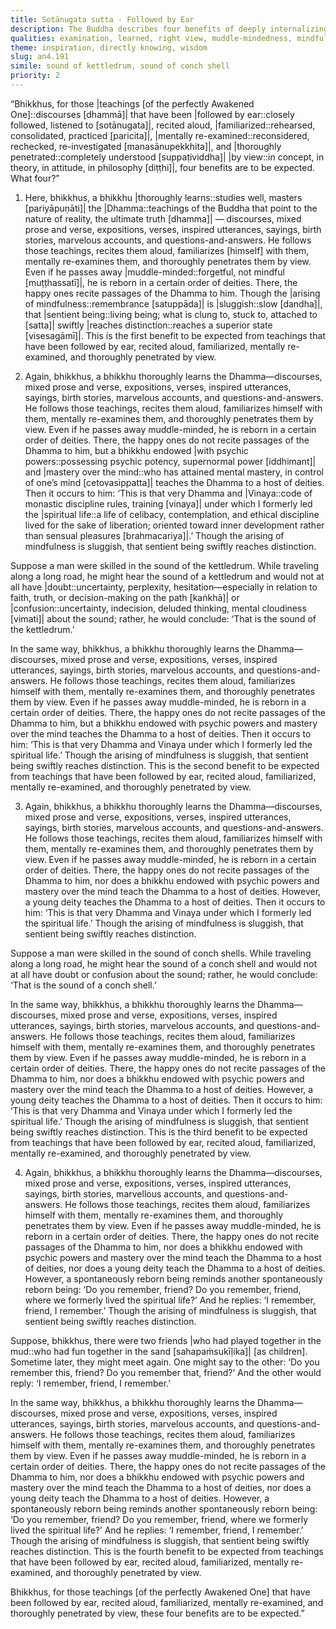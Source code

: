 ```yaml
---
title: Sotānugata sutta - Followed by Ear
description: The Buddha describes four benefits of deeply internalizing the Dhamma. Even if one dies muddle-minded, they are reborn among the deities, where hearing the Dhamma again and recollecting their past spiritual practice enables them to swiftly reach distinction.
qualities: examination, learned, right view, muddle-mindedness, mindfulness, recollection of the Dhamma, spiritual life, discernment
theme: inspiration, directly knowing, wisdom
slug: an4.191
simile: sound of kettledrum, sound of conch shell
priority: 2
---
```


“Bhikkhus, for those |teachings [of the perfectly Awakened One]::discourses [dhammā]| that have been |followed by ear::closely followed, listened to [sotānugata]|, recited aloud, |familiarized::rehearsed, consolidated, practiced [paricita]|, |mentally re-examined::reconsidered, rechecked, re-investigated [manasānupekkhita]|, and |thoroughly penetrated::completely understood [suppaṭividdha]| |by view::in concept, in theory, in attitude, in philosophy [diṭṭhi]|, four benefits are to be expected. What four?”

1. Here, bhikkhus, a bhikkhu |thoroughly learns::studies well, masters [pariyāpuṇāti]| the |Dhamma::teachings of the Buddha that point to the nature of reality, the ultimate truth [dhamma]| — discourses, mixed prose and verse, expositions, verses, inspired utterances, sayings, birth stories, marvelous accounts, and questions-and-answers. He follows those teachings, recites them aloud, familiarizes [himself] with them, mentally re-examines them, and thoroughly penetrates them by view. Even if he passes away |muddle-minded::forgetful, not mindful [muṭṭhassatī]|, he is reborn in a certain order of deities. There, the happy ones recite passages of the Dhamma to him. Though the |arising of mindfulness::remembrance [satuppāda]| is |sluggish::slow [dandha]|, that |sentient being::living being; what is clung to, stuck to, attached to [satta]| swiftly |reaches distinction::reaches a superior state [visesagāmī]|. This is the first benefit to be expected from teachings that have been followed by ear, recited aloud, familiarized, mentally re-examined, and thoroughly penetrated by view.

2. Again, bhikkhus, a bhikkhu thoroughly learns the Dhamma—discourses, mixed prose and verse, expositions, verses, inspired utterances, sayings, birth stories, marvelous accounts, and questions-and-answers. He follows those teachings, recites them aloud, familiarizes himself with them, mentally re-examines them, and thoroughly penetrates them by view. Even if he passes away muddle-minded, he is reborn in a certain order of deities. There, the happy ones do not recite passages of the Dhamma to him, but a bhikkhu endowed |with psychic powers::possessing psychic potency, supernormal power [iddhimant]| and |mastery over the mind::who has attained mental mastery, in control of one’s mind [cetovasippatta]| teaches the Dhamma to a host of deities. Then it occurs to him: ‘This is that very Dhamma and |Vinaya::code of monastic discipline rules, training [vinaya]| under which I formerly led the |spiritual life::a life of celibacy, contemplation, and ethical discipline lived for the sake of liberation; oriented toward inner development rather than sensual pleasures [brahmacariya]|.’ Though the arising of mindfulness is sluggish, that sentient being swiftly reaches distinction.

Suppose a man were skilled in the sound of the kettledrum. While traveling along a long road, he might hear the sound of a kettledrum and would not at all have |doubt::uncertainty, perplexity, hesitation—especially in relation to faith, truth, or decision-making on the path [kaṅkhā]| or |confusion::uncertainty, indecision, deluded thinking, mental cloudiness [vimati]| about the sound; rather, he would conclude: ‘That is the sound of the kettledrum.’

In the same way, bhikkhus, a bhikkhu thoroughly learns the Dhamma—discourses, mixed prose and verse, expositions, verses, inspired utterances, sayings, birth stories, marvelous accounts, and questions-and-answers. He follows those teachings, recites them aloud, familiarizes himself with them, mentally re-examines them, and thoroughly penetrates them by view. Even if he passes away muddle-minded, he is reborn in a certain order of deities. There, the happy ones do not recite passages of the Dhamma to him, but a bhikkhu endowed with psychic powers and mastery over the mind teaches the Dhamma to a host of deities. Then it occurs to him: ‘This is that very Dhamma and Vinaya under which I formerly led the spiritual life.’ Though the arising of mindfulness is sluggish, that sentient being swiftly reaches distinction. This is the second benefit to be expected from teachings that have been followed by ear, recited aloud, familiarized, mentally re-examined, and thoroughly penetrated by view.

3. Again, bhikkhus, a bhikkhu thoroughly learns the Dhamma—discourses, mixed prose and verse, expositions, verses, inspired utterances, sayings, birth stories, marvelous accounts, and questions-and-answers. He follows those teachings, recites them aloud, familiarizes himself with them, mentally re-examines them, and thoroughly penetrates them by view. Even if he passes away muddle-minded, he is reborn in a certain order of deities. There, the happy ones do not recite passages of the Dhamma to him, nor does a bhikkhu endowed with psychic powers and mastery over the mind teach the Dhamma to a host of deities. However, a young deity teaches the Dhamma to a host of deities. Then it occurs to him: ‘This is that very Dhamma and Vinaya under which I formerly led the spiritual life.’ Though the arising of mindfulness is sluggish, that sentient being swiftly reaches distinction.

Suppose a man were skilled in the sound of conch shells. While traveling along a long road, he might hear the sound of a conch shell and would not at all have doubt or confusion about the sound; rather, he would conclude: ‘That is the sound of a conch shell.’

In the same way, bhikkhus, a bhikkhu thoroughly learns the Dhamma—discourses, mixed prose and verse, expositions, verses, inspired utterances, sayings, birth stories, marvelous accounts, and questions-and-answers. He follows those teachings, recites them aloud, familiarizes himself with them, mentally re-examines them, and thoroughly penetrates them by view. Even if he passes away muddle-minded, he is reborn in a certain order of deities. There, the happy ones do not recite passages of the Dhamma to him, nor does a bhikkhu endowed with psychic powers and mastery over the mind teach the Dhamma to a host of deities. However, a young deity teaches the Dhamma to a host of deities. Then it occurs to him: ‘This is that very Dhamma and Vinaya under which I formerly led the spiritual life.’ Though the arising of mindfulness is sluggish, that sentient being swiftly reaches distinction. This is the third benefit to be expected from teachings that have been followed by ear, recited aloud, familiarized, mentally re-examined, and thoroughly penetrated by view.

4. Again, bhikkhus, a bhikkhu thoroughly learns the Dhamma—discourses, mixed prose and verse, expositions, verses, inspired utterances, sayings, birth stories, marvellous accounts, and questions-and-answers. He follows those teachings, recites them aloud, familiarizes himself with them, mentally re-examines them, and thoroughly penetrates them by view. Even if he passes away muddle-minded, he is reborn in a certain order of deities. There, the happy ones do not recite passages of the Dhamma to him, nor does a bhikkhu endowed with psychic powers and mastery over the mind teach the Dhamma to a host of deities, nor does a young deity teach the Dhamma to a host of deities. However, a spontaneously reborn being reminds another spontaneously reborn being: ‘Do you remember, friend? Do you remember, friend, where we formerly lived the spiritual life?’ And he replies: ‘I remember, friend, I remember.’ Though the arising of mindfulness is sluggish, that sentient being swiftly reaches distinction.

Suppose, bhikkhus, there were two friends |who had played together in the mud::who had fun together in the sand [sahapaṁsukīḷika]| [as children]. Sometime later, they might meet again. One might say to the other: ‘Do you remember this, friend? Do you remember that, friend?’ And the other would reply: ‘I remember, friend, I remember.’

In the same way, bhikkhus, a bhikkhu thoroughly learns the Dhamma—discourses, mixed prose and verse, expositions, verses, inspired utterances, sayings, birth stories, marvelous accounts, and questions-and-answers. He follows those teachings, recites them aloud, familiarizes himself with them, mentally re-examines them, and thoroughly penetrates them by view. Even if he passes away muddle-minded, he is reborn in a certain order of deities. There, the happy ones do not recite passages of the Dhamma to him, nor does a bhikkhu endowed with psychic powers and mastery over the mind teach the Dhamma to a host of deities, nor does a young deity teach the Dhamma to a host of deities. However, a spontaneously reborn being reminds another spontaneously reborn being: ‘Do you remember, friend? Do you remember, friend, where we formerly lived the spiritual life?’ And he replies: ‘I remember, friend, I remember.’ Though the arising of mindfulness is sluggish, that sentient being swiftly reaches distinction. This is the fourth benefit to be expected from teachings that have been followed by ear, recited aloud, familiarized, mentally re-examined, and thoroughly penetrated by view.

Bhikkhus, for those teachings [of the perfectly Awakened One] that have been followed by ear, recited aloud, familiarized, mentally re-examined, and thoroughly penetrated by view, these four benefits are to be expected.”